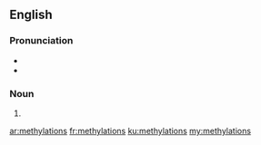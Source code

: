 {{also|méthylations}}
==English==

===Pronunciation===
* {{IPA|ˌmɛθəˈleɪʃənz|lang=en}}
* {{rhymes|eɪʃənz|lang=en}}

===Noun===
{{head|en|noun plural form}}

# {{plural of|methylation|lang=en}}

[[ar:methylations]]
[[fr:methylations]]
[[ku:methylations]]
[[my:methylations]]
